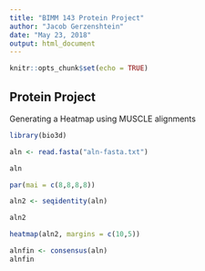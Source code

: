 ```yaml
---
title: "BIMM 143 Protein Project"
author: "Jacob Gerzenshtein"
date: "May 23, 2018"
output: html_document
---
```


```r
knitr::opts_chunk$set(echo = TRUE)
```

## Protein Project

Generating a Heatmap using MUSCLE alignments




```r
library(bio3d)
```

```r
aln <- read.fasta("aln-fasta.txt")

aln
```


```r
par(mai = c(8,8,8,8))
```



```r
aln2 <- seqidentity(aln)

aln2

heatmap(aln2, margins = c(10,5))
```

```r
alnfin <- consensus(aln)
alnfin
```

